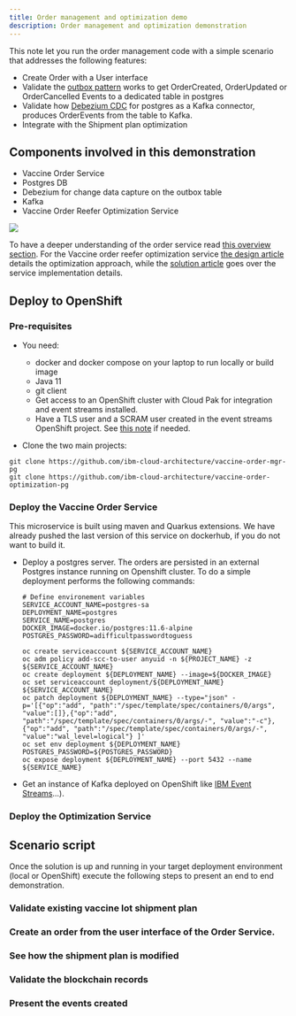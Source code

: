 ```yaml
---
title: Order management and optimization demo
description: Order management and optimization demonstration
--- 
```


This note let you run the order management code with a simple scenario that addresses the following features:

* Create Order with a User interface
* Validate the [outbox pattern](https://ibm-cloud-architecture.github.io/refarch-eda/patterns/intro/#transactional-outbox) works to get OrderCreated, OrderUpdated or OrderCancelled Events to a dedicated table in postgres
* Validate how [Debezium CDC](https://debezium.io/documentation/reference/1.4/connectors/postgresql.html) for postgres as a Kafka connector, produces OrderEvents from the table to Kafka.
* Integrate with the Shipment plan optimization

## Components involved in this demonstration

* Vaccine Order Service
* Postgres DB
* Debezium for change data capture on the outbox table
* Kafka 
* Vaccine Order Reefer Optimization Service

 ![](../../solution/orderms/images/vaccine-order-1.png)

To have a deeper understanding of the order service read [this overview section](/solution/orderms/#overview). For the Vaccine order reefer optimization service [the design article](/design/voro/) details the optimization approach, while the [solution article](/solution/orderms/voro-solution/#overview) goes over the service implementation details.

## Deploy to OpenShift 

### Pre-requisites

* You need:
    * docker and docker compose on your laptop to run locally or build image
    * Java 11
    * git client 
    * Get access to an OpenShift cluster with Cloud Pak for integration and event streams installed.
    * Have a TLS user and a SCRAM user created in the event streams OpenShift project. See [this note](https://ibm-cloud-architecture.github.io/refarch-eda/use-cases/overview/pre-requisites/#generate-scram-service-credentials) if needed.

* Clone the two main projects:

 ```shell
 git clone https://github.com/ibm-cloud-architecture/vaccine-order-mgr-pg
 git clone https://github.com/ibm-cloud-architecture/vaccine-order-optimization-pg
 ```

### Deploy the Vaccine Order Service

This microservice is built using maven and Quarkus extensions. We have already pushed the last version of this service on dockerhub, if you do not want to build it. 

* Deploy a postgres server. The orders are persisted in an external Postgres instance running on Openshift cluster. To do a simple deployment performs the following commands:

  ```shell
  # Define environement variables
  SERVICE_ACCOUNT_NAME=postgres-sa
  DEPLOYMENT_NAME=postgres
  SERVICE_NAME=postgres
  DOCKER_IMAGE=docker.io/postgres:11.6-alpine
  POSTGRES_PASSWORD=adifficultpasswordtoguess

  oc create serviceaccount ${SERVICE_ACCOUNT_NAME}
  oc adm policy add-scc-to-user anyuid -n ${PROJECT_NAME} -z ${SERVICE_ACCOUNT_NAME}
  oc create deployment ${DEPLOYMENT_NAME} --image=${DOCKER_IMAGE}
  oc set serviceaccount deployment/${DEPLOYMENT_NAME} ${SERVICE_ACCOUNT_NAME}
  oc patch deployment ${DEPLOYMENT_NAME} --type="json" -p='[{"op":"add", "path":"/spec/template/spec/containers/0/args", "value":[]},{"op":"add", "path":"/spec/template/spec/containers/0/args/-", "value":"-c"},{"op":"add", "path":"/spec/template/spec/containers/0/args/-", "value":"wal_level=logical"} ]'
  oc set env deployment ${DEPLOYMENT_NAME} POSTGRES_PASSWORD=${POSTGRES_PASSWORD}
  oc expose deployment ${DEPLOYMENT_NAME} --port 5432 --name ${SERVICE_NAME}
  ```

* Get an instance of Kafka deployed on OpenShift like [IBM Event Streams](https://ibm-cloud-architecture.github.io/refarch-eda/use-cases/overview/pre-requisites#install-event-streams-using-operators)...). 

### Deploy the Optimization Service

## Scenario script

Once the solution is up and running in your target deployment environment (local or OpenShift) execute the following steps to present an end to end demonstration.


### Validate existing vaccine lot shipment plan

### Create an order from the user interface of the Order Service. 

### See how the shipment plan is modified

### Validate the blockchain records

### Present the events created

